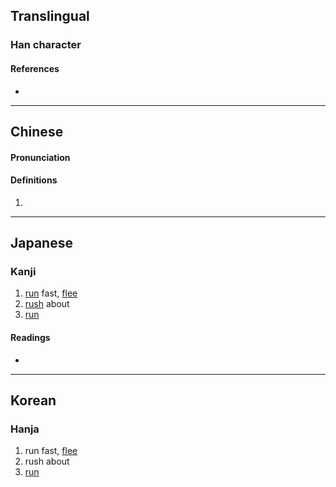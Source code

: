 {{character info/new}}
{{also|奔}}
==Translingual==

===Han character===
{{Han char|rn=93|rad=牛|as=08|sn=12|four=|canj=HQHQQ|ids=⿱牛牪}}

====References====
* {{Han ref|kx=0702.100|dkj=20058|dj=1115.150|hdz=31813.060|uh=7287|ud=29319}}

----

==Chinese==
{{zh-forms}}

====Pronunciation====
{{zh-pron
|m=bēn
|c=ban1
|mc=y
|oc=y
|ma=
|cat=pn
}}

====Definitions====
{{zh-hanzi}}

# {{zh-alt-form|奔|tr=-}}

----

==Japanese==

===Kanji===
{{ja-kanji|grade=|rs=牛08}}

# [[run]] fast, [[flee]]
# [[rush]] about
# [[run]]

====Readings====
* {{ja-readings|on=[[ほん]] (hon)|kun=[[はしる]] (hashiru), [[ひしめく]] (hishimeku)}}

----

==Korean==

===Hanja===
{{ko-hanja|hangeul=분|eumhun=|rv=bun|mr=pun|y=pun}}

# run fast, [[flee]]
# rush about
# [[run]]